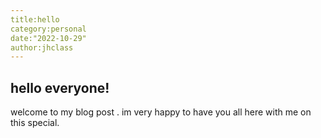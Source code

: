 ```yaml
---
title:hello
category:personal
date:"2022-10-29"
author:jhclass
---
```


## hello everyone!

welcome to my blog post . im very happy to have you all here with me on this special.